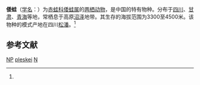 {{NoteTA|G1=LS}}
{{Speciesbox
| name = 倭蛙
| status = NT | status_system = iucn3.1
| status_ref = <ref name=iucn>{{IUCN2006 | assessors=Yuezhao, W., Ohler, A., Khan, M.S. & Feng, X. | year=2004 | id=58393 | title=Nanorana pleskei | downloaded=2009-6-3}}</ref>
| image = Nanorana pleskei, Haa, Bhutan.jpg
| genus = Nanorana
| species = pleskei
| authority = (Guenther, 1896)<ref name='id4934'>{{cite web| url =http://www.bioinfo.cn/db05/BjdwSpecies.php?action=view&id=4934| title =倭蛙| work =《中国动物物种编目数据库》| publisher =中国科学院微生物研究所| author =中国科学院动物研究所| accessdate =2009-04-11| deadurl =yes| archiveurl =https://web.archive.org/web/20160305084114/http://www.bioinfo.cn/db05/BjdwSpecies.php?action=view&id=4934| archivedate =2016-03-05}}</ref>
}}

'''倭蛙'''（[[学名|学名]]：{{lang|la|''Nanorana pleskei''}}）为[[赤蛙科|赤蛙科]][[倭蛙属|倭蛙属]]的[[两栖动物|两栖动物]]，是中国的特有物种。分布于[[四川|四川]]、[[甘肃|甘肃]]、[[青海|青海]]等地，常栖息于高原[[沼泽|沼泽]]地带。其生存的海拔范围为3300至4500米。该物种的模式产地在四川[[松潘|松潘]]。<ref name='id4934'/>

== 参考文献 ==
{{reflist}}

{{Wikispecies|Nanorana pleskei}}
{{Taxonbar|from=Q2697651}}

[[Category:IUCN紅色名錄近危物種|NP]]
[[Category:倭蛙属|pleskei]]
[[Category:中國特有兩棲動物|N]]

{{amphibian-stub}}